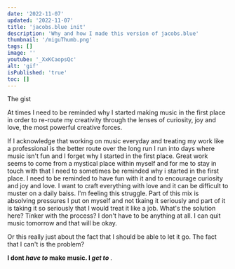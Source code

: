 ```yaml
---
date: '2022-11-07'
updated: '2022-11-07'
title: 'jacobs.blue init'
description: 'Why and how I made this version of jacobs.blue'
thumbnail: '/miguThumb.png'
tags: []
image: ''
youtube: '_XxKCaopsQc'
alt: 'gif'
isPublished: 'true'
toc: []
---
```


<div className="flex-block md:flex space-y-3 md:space-y-0 md:space-x-4 not-prose tracking-tight my-4 mb-6 p-6 border border-blue-400 mt-8 bg-blue-50/50 rounded-2xl">
  <p className="font-mono text-xs flex w-full sm:pt-2 uppercase tracking-tighter text-blue-500">
    The gist
  </p>
  <div className="flex-col flex font-bask">
    <p className="font-light text-neutral-900">
      At times I need to be reminded why I started making music in the first
      place in order to re-route my creativity through the lenses of curiosity,
      joy and love, the most powerful creative forces.
    </p>
    <p className="font-light text-neutral-900">
      If I acknowledge that working on music everyday and treating my work like
      a professional is the better route over the long run I run into days where
      music isn't fun and I forget why I started in the first place. Great work
      seems to come from a mystical place within myself and for me to stay in
      touch with that I need to sometimes be reminded why i started in the first
      place. I need to be reminded to have fun with it and to encourage
      curiosity and joy and love. I want to craft everything with love and it
      can be difficult to muster on a daily baiss. I'm feeling this struggle.
      Part of this mix is absolving pressures I put on myself and not tkaing it
      seriously and part of it is taking it so seriously that I would treat it
      like a job. What's the solution here? Tinker with the process? I don't
      have to be anything at all. I can quit music tomorrow and that will be
      okay.
    </p>
    <p>
      Or this really just about the fact that I should be able to let it go. The
      fact that I can't is the problem?
    </p>
    <p className="pt-3">
      <b className="not-prose font-bold">
        I dont <i>have to</i> make music. I <i>get to</i>
      </b>
      .
    </p>
  </div>
</div>
